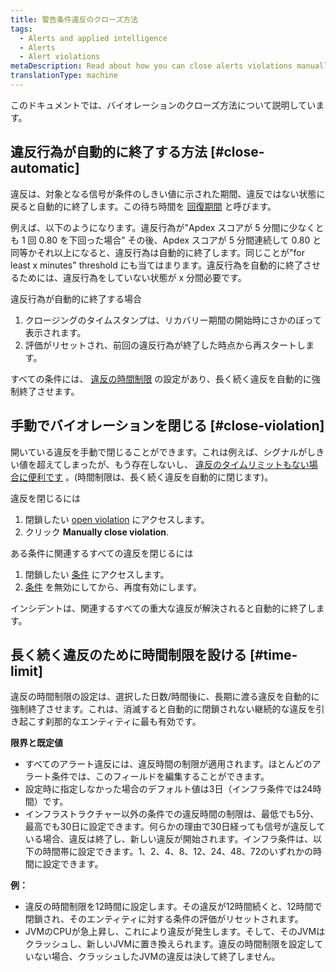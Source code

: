 ```yaml
---
title: 警告条件違反のクローズ方法
tags:
  - Alerts and applied intelligence
  - Alerts
  - Alert violations
metaDescription: Read about how you can close alerts violations manually and automatically.
translationType: machine
---
```


このドキュメントでは、バイオレーションのクローズ方法について説明しています。

## 違反行為が自動的に終了する方法 [#close-automatic]

違反は、対象となる信号が条件のしきい値に示された期間、違反ではない状態に戻ると自動的に終了します。この待ち時間を [回復期間](/docs/using-new-relic/welcome-new-relic/get-started/glossary#recovery-period) と呼びます。

例えば、以下のようになります。違反行為が"Apdex スコアが 5 分間に少なくとも 1 回 0.80 を下回った場合" その後、Apdex スコアが 5 分間連続して 0.80 と同等かそれ以上になると、違反行為は自動的に終了します。同じことが"for least x minutes" threshold にも当てはまります。違反行為を自動的に終了させるためには、違反行為をしていない状態が x 分間必要です。

違反行為が自動的に終了する場合

1. クロージングのタイムスタンプは、リカバリー期間の開始時にさかのぼって表示されます。
2. 評価がリセットされ、前回の違反行為が終了した時点から再スタートします。

すべての条件には、 [違反の時間制限](#time-limit) の設定があり、長く続く違反を自動的に強制終了させます。

## 手動でバイオレーションを閉じる [#close-violation]

開いている違反を手動で閉じることができます。これは例えば、シグナルがしきい値を超えてしまったが、もう存在しないし、 [違反のタイムリミットもない場合に便利です](#time-limit) 。(時間制限は、長く続く違反を自動的に閉じます)。

違反を閉じるには

1. 閉鎖したい [open violation](/docs/alerts/new-relic-alerts/reviewing-alert-incidents/view-violation-event-details-incidents#view-violations) にアクセスします。
2. クリック **Manually close violation**.

ある条件に関連するすべての違反を閉じるには

1. 閉鎖したい [条件](/docs/alerts/new-relic-alerts/defining-conditions/define-alert-conditions#alert-condition-view) にアクセスします。
2. [条件](/docs/alerts/new-relic-alerts/configuring-alert-policies/update-or-disable-policies-conditions#condition-on-off) を無効にしてから、再度有効にします。

<Callout variant="important">
  インシデントは、関連するすべての重大な違反が解決されると自動的に終了します。
</Callout>

## 長く続く違反のために時間制限を設ける [#time-limit]

違反の時間制限の設定は、選択した日数/時間後に、長期に渡る違反を自動的に強制終了させます。これは、消滅すると自動的に閉鎖されない継続的な違反を引き起こす刹那的なエンティティに最も有効です。

**限界と既定値**

* すべてのアラート違反には、違反時間の制限が適用されます。ほとんどのアラート条件では、このフィールドを編集することができます。
* 設定時に指定しなかった場合のデフォルト値は3日（インフラ条件では24時間）です。
* インフラストラクチャー以外の条件での違反時間の制限は、最低でも5分、最高でも30日に設定できます。何らかの理由で30日経っても信号が違反している場合、違反は終了し、新しい違反が開始されます。インフラ条件は、以下の時間帯に設定できます。1、2、4、8、12、24、48、72のいずれかの時間に設定できます。

**例：**

* 違反の時間制限を12時間に設定します。その違反が12時間続くと、12時間で閉鎖され、そのエンティティに対する条件の評価がリセットされます。
* JVMのCPUが急上昇し、これにより違反が発生します。そして、そのJVMはクラッシュし、新しいJVMに置き換えられます。違反の時間制限を設定していない場合、クラッシュしたJVMの違反は決して終了しません。